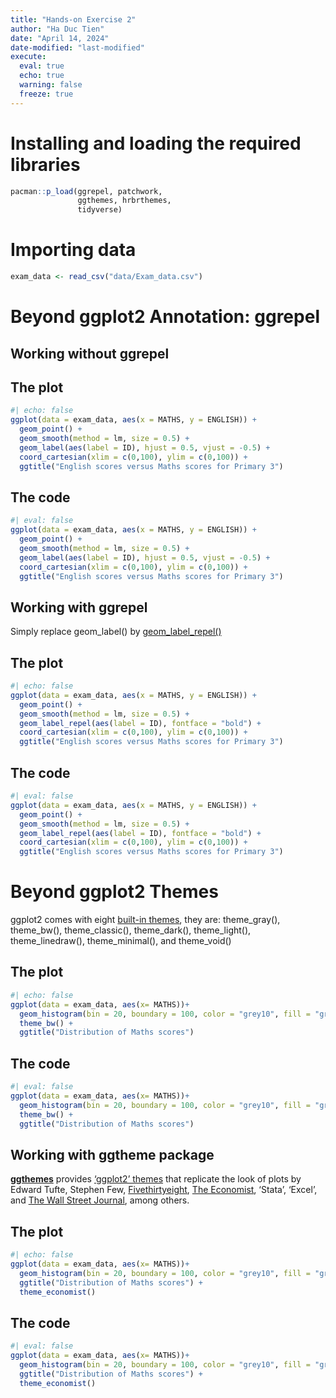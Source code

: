 ```yaml
---
title: "Hands-on Exercise 2"
author: "Ha Duc Tien"
date: "April 14, 2024"
date-modified: "last-modified"
execute: 
  eval: true
  echo: true
  warning: false
  freeze: true
---
```


# Installing and loading the required libraries

```r
pacman::p_load(ggrepel, patchwork, 
               ggthemes, hrbrthemes,
               tidyverse) 
```

# Importing data

```r
exam_data <- read_csv("data/Exam_data.csv")
```

# Beyond ggplot2 Annotation: ggrepel

## Working without ggrepel

::: panel-tabset
## The plot

```r
#| echo: false
ggplot(data = exam_data, aes(x = MATHS, y = ENGLISH)) +
  geom_point() +
  geom_smooth(method = lm, size = 0.5) +
  geom_label(aes(label = ID), hjust = 0.5, vjust = -0.5) +
  coord_cartesian(xlim = c(0,100), ylim = c(0,100)) +
  ggtitle("English scores versus Maths scores for Primary 3")

```

## The code

```r
#| eval: false
ggplot(data = exam_data, aes(x = MATHS, y = ENGLISH)) +
  geom_point() +
  geom_smooth(method = lm, size = 0.5) +
  geom_label(aes(label = ID), hjust = 0.5, vjust = -0.5) +
  coord_cartesian(xlim = c(0,100), ylim = c(0,100)) +
  ggtitle("English scores versus Maths scores for Primary 3")


```
:::

## Working with ggrepel

Simply replace geom_label() by [geom_label_repel()](https://ggrepel.slowkow.com/reference/geom_text_repel.html)

::: panel-tabset
## The plot

```r
#| echo: false
ggplot(data = exam_data, aes(x = MATHS, y = ENGLISH)) +
  geom_point() +
  geom_smooth(method = lm, size = 0.5) +
  geom_label_repel(aes(label = ID), fontface = "bold") +
  coord_cartesian(xlim = c(0,100), ylim = c(0,100)) +
  ggtitle("English scores versus Maths scores for Primary 3")

```

## The code

```r
#| eval: false
ggplot(data = exam_data, aes(x = MATHS, y = ENGLISH)) +
  geom_point() +
  geom_smooth(method = lm, size = 0.5) +
  geom_label_repel(aes(label = ID), fontface = "bold") +
  coord_cartesian(xlim = c(0,100), ylim = c(0,100)) +
  ggtitle("English scores versus Maths scores for Primary 3")

```
:::

# Beyond ggplot2 Themes

ggplot2 comes with eight [built-in themes](https://ggplot2.tidyverse.org/reference/ggtheme.html), they are: theme_gray(), theme_bw(), theme_classic(), theme_dark(), theme_light(), theme_linedraw(), theme_minimal(), and theme_void()

::: panel-tabset
## The plot

```r
#| echo: false
ggplot(data = exam_data, aes(x= MATHS))+
  geom_histogram(bin = 20, boundary = 100, color = "grey10", fill = "grey90") +
  theme_bw() +
  ggtitle("Distribution of Maths scores")
```

## The code

```r
#| eval: false
ggplot(data = exam_data, aes(x= MATHS))+
  geom_histogram(bin = 20, boundary = 100, color = "grey10", fill = "grey90") +
  theme_bw() +
  ggtitle("Distribution of Maths scores")
```
:::

## Working with ggtheme package

[**ggthemes**](https://cran.r-project.org/web/packages/ggthemes/) provides [‘ggplot2’ themes](https://yutannihilation.github.io/allYourFigureAreBelongToUs/ggthemes/) that replicate the look of plots by Edward Tufte, Stephen Few, [Fivethirtyeight](https://abcnews.go.com/538), [The Economist](https://www.economist.com/graphic-detail), ‘Stata’, ‘Excel’, and [The Wall Street Journal](https://www.pinterest.com/wsjgraphics/wsj-graphics/), among others.

::: panel-tabset

## The plot

```r
#| echo: false
ggplot(data = exam_data, aes(x= MATHS))+
  geom_histogram(bin = 20, boundary = 100, color = "grey10", fill = "grey90") +
  ggtitle("Distribution of Maths scores") +
  theme_economist()
```

## The code

```r
#| eval: false
ggplot(data = exam_data, aes(x= MATHS))+
  geom_histogram(bin = 20, boundary = 100, color = "grey10", fill = "grey90") +
  ggtitle("Distribution of Maths scores") +
  theme_economist()
```
:::
